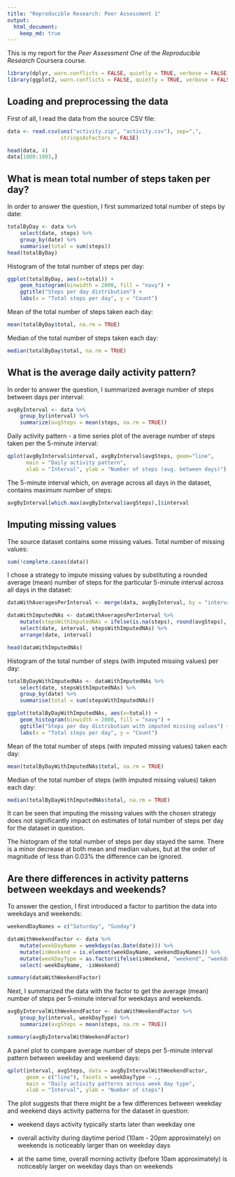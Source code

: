 ```yaml
---
title: "Reproducible Research: Peer Assessment 1"
output: 
  html_document:
    keep_md: true
---
```


This is my report for the *Peer Assessment One* of the *Reproducible Research*
Coursera course.

```r
library(dplyr, warn.conflicts = FALSE, quietly = TRUE, verbose = FALSE)
library(ggplot2, warn.conflicts = FALSE, quietly = TRUE, verbose = FALSE)
```

## Loading and preprocessing the data

First of all, I read the data from the source CSV file:

```r
data <- read.csv(unz("activity.zip", "activity.csv"), sep=",",
                 stringsAsFactors = FALSE)

head(data, 4)
data[1000:1003,]
```

## What is mean total number of steps taken per day?

In order to answer the question, I first summarized total number of steps by 
date:

```r

totalByDay <- data %>% 
    select(date, steps) %>%
    group_by(date) %>%
    summarise(total = sum(steps))
head(totalByDay)
```

Histogram of the total number of steps per day:

```r
ggplot(totalByDay, aes(x=total)) + 
    geom_histogram(binwidth = 2000, fill = "navy") +
    ggtitle("Steps per day distribution") + 
    labs(x = "Total steps per day", y = "Count")

```

Mean of the total number of steps taken each day:

```r
mean(totalByDay$total, na.rm = TRUE)
```

Median of the total number of steps taken each day:

```r
median(totalByDay$total, na.rm = TRUE)
```

## What is the average daily activity pattern?

In order to answer the question, I summarized average number of steps between
days per interval:

```r
avgByInterval <- data %>% 
    group_by(interval) %>% 
    summarize(avgSteps = mean(steps, na.rm = TRUE)) 
```

Daily activity pattern - a time series plot of the average number of steps taken
per the 5-minute interval:

```r
qplot(avgByInterval$interval, avgByInterval$avgSteps, geom="line",
      main = "Daily activity pattern",
      xlab = "Interval", ylab = "Number of steps (avg. between days)")
```

The 5-minute interval which, on average across all days in the dataset, contains
maximum number of steps:

```r
avgByInterval[which.max(avgByInterval$avgSteps),]$interval
```

## Imputing missing values

The source dataset contains some missing values. Total number of missing values:

```r
sum(!complete.cases(data))
```

I chose a strategy to impute missing values by substituting a rounded average 
(mean) number of steps for the particular 5-minute interval across all days in
the dataset:

```r
dataWithAveragesPerInterval <- merge(data, avgByInterval, by = "interval")

dataWithImputedNAs <- dataWithAveragesPerInterval %>% 
    mutate(stepsWithImputedNAs = ifelse(is.na(steps), round(avgSteps), steps)) %>%
    select(date, interval, stepsWithImputedNAs) %>%
    arrange(date, interval)

head(dataWithImputedNAs)
```

Histogram of the total number of steps (with imputed missing values) per day:

```r

totalByDayWithImputedNAs <- dataWithImputedNAs %>% 
    select(date, stepsWithImputedNAs) %>%
    group_by(date) %>%
    summarise(total = sum(stepsWithImputedNAs))

ggplot(totalByDayWithImputedNAs, aes(x=total)) + 
    geom_histogram(binwidth = 2000, fill = "navy") +
    ggtitle("Steps per day distribution with imputed missing values") + 
    labs(x = "Total steps per day", y = "Count")
```

Mean of the total number of steps (with imputed missing values) taken each day:

```r
mean(totalByDayWithImputedNAs$total, na.rm = TRUE)
```

Median of the total number of steps (with imputed missing values) taken each
day:

```r
median(totalByDayWithImputedNAs$total, na.rm = TRUE)
```

It can be seen that imputing the missing values with the chosen strategy does
not significantly impact on estimates of total number of steps per day for the
dataset in question.

The histogram of the total number of steps per day stayed the same. There is a
minor decrease at both mean and median values, but at the order of magnitude of
less than 0.03% the difference can be ignored.

## Are there differences in activity patterns between weekdays and weekends?

To answer the qestion, I first introduced a factor to partition the data into
weekdays and weekends:

```r
weekendDayNames = c("Saturday", "Sunday")

dataWithWeekendFactor <- data %>%
    mutate(weekDayName = weekdays(as.Date(date))) %>%
    mutate(isWeekend = is.element(weekDayName, weekendDayNames)) %>%
    mutate(weekDayType = as.factor(ifelse(isWeekend, "weekend", "weekday"))) %>%
    select(-weekDayName, -isWeekend)

summary(dataWithWeekendFactor)
```

Next, I summarized the data with the factor to get the average (mean) number of
steps per 5-minute interval for weekdays and weekends.

```r
avgByIntervalWithWeekendFactor <- dataWithWeekendFactor %>% 
    group_by(interval, weekDayType) %>% 
    summarize(avgSteps = mean(steps, na.rm = TRUE)) 

summary(avgByIntervalWithWeekendFactor)
```

A panel plot to compare average number of steps per 5-minute interval pattern
between weekday and weekend days:

```r
qplot(interval, avgSteps, data = avgByIntervalWithWeekendFactor, 
      geom = c("line"), facets = weekDayType ~ .,
      main = "Daily activity patterns across week day type",
      xlab = "Interval", ylab = "Number of steps")
```

The plot suggests that there might be a few differences between weekday and
weekend days activity patterns for the dataset in question:

* weekend days activity typically starts later than weekday one

* overall activity during daytime period (10am - 20pm approximately) on weekends
    is noticeably larger than on weekday days
    
* at the same time, overall morning activity (before 10am approximately) is
    noticeably larger on weekday days than on weekends